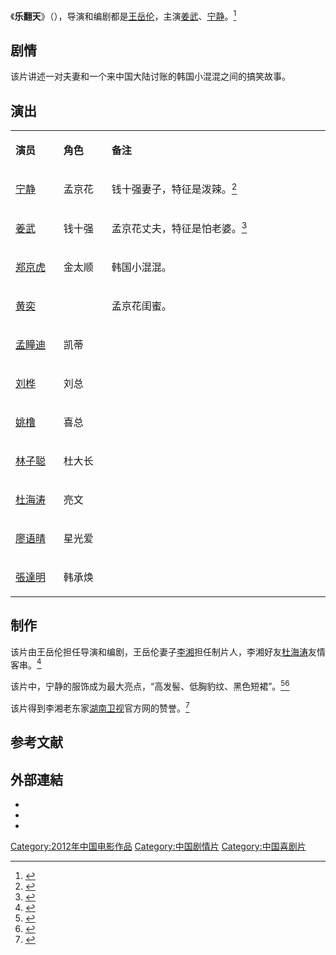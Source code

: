 {{电影信息框
| 片名     = 乐翻天
| 电影原名 = ''{{lang|en|Happy Hotel}}''
| 图像     = Happy Hotel poster.jpg
| 图像说明 = 海报
| 导演     = [[王岳伦|王岳伦]]
| 监制     = 
| 制片     = 宋光成、李湘
| 编剧     = 王岳伦
| 剧本     = 
| 原著     = 
| 主演     = 姜武<br>宁静
| 主题曲   = 
| 片头曲   = 
| 片尾曲   = 
| 配乐     = {{lang|en|DJ Hunter}}
| 摄影     = 陈莹
| 剪辑     = 
| 制片商   = 大安映画文化传媒有限公司
| 发行商   = 星光国际传媒集团<br>北京星光国际传媒有限公司<br>北京金鹰芒果映画国际文化传媒有限公司
| 上映日期 = {{Film date|2012|8|2|中国大陆}}
| 片长     = 90分钟
| 产地     = {{中國大陸電影產地}}
| 语言     = 普通话
| 预算     = 
| 票房     = 
| 前集     = 
| 续集     = 
}}
《'''乐翻天'''》（{{lang-en|''Happy Hotel''}}），导演和编剧都是[[王岳伦|王岳伦]]，主演[[姜武|姜武]]、[[宁静|宁静]]。<ref>{{cite web |url=http://ent.sina.com.cn/m/2012-06-29/23223672255.shtml |title=资料：电影《乐翻天》故事梗概 |date=2012-06-29 |accessdate=2014-03-16 |work=新浪 |archive-date=2020-10-04 |archive-url=https://web.archive.org/web/20201004065330/http://ent.sina.com.cn/m/2012-06-29/23223672255.shtml |dead-url=no }}</ref>

== 剧情 ==
该片讲述一对夫妻和一个来中国大陆讨账的韩国小混混之间的搞笑故事。

== 演出 ==
{|class="wikitable" width="35%"
|- style="background:cornflowerblue; color:white" align=center
|style="width:5%"|'''演员'''||style="width:5%"|'''角色'''||style="width:25%"|'''备注'''
|-
| [[宁静|宁静]] || 孟京花 || 钱十强妻子，特征是泼辣。<ref>{{cite web|url=http://ent.sina.com.cn/m/c/2012-08-03/20033702780.shtml|title=《乐翻天》宁静演绎虚张声势女强人(图)|date=2012-08-03|accessdate=2014-03-16|work=新浪|archive-date=2019-07-18|archive-url=https://web.archive.org/web/20190718191844/http://ent.sina.com.cn/m/c/2012-08-03/20033702780.shtml|dead-url=no}}</ref>
|-
| [[姜武|姜武]] || 钱十强|| 孟京花丈夫，特征是怕老婆。<ref>{{cite web |url=http://ent.sina.com.cn/m/c/2012-08-01/22013700645.shtml |title=《乐翻天》公映 宁静姜武演绎麻辣夫妻 |date=2012-08-01 |accessdate=2014-03-16 |work=新浪 |archive-date=2020-10-04 |archive-url=https://web.archive.org/web/20201004051618/http://ent.sina.com.cn/m/c/2012-08-01/22013700645.shtml |dead-url=no }}</ref>
|- 
| [[郑京虎|郑京虎]] || 金太顺 || 韩国小混混。
|-
| [[黄奕|黄奕]] ||  || 孟京花闺蜜。
|- 
| [[孟瞳迪|孟瞳迪]] || 凯蒂 ||   
|-
| [[刘桦|刘桦]] || 刘总 ||   
|-
| [[姚橹|姚橹]] || 喜总 ||   
|-
| [[林子聪|林子聪]] || 杜大长 ||   
|-
| [[杜海涛|杜海涛]] || 亮文 ||   
|-
| [[廖语晴|廖语晴]] || 星光爱 ||   
|-
| [[張達明_(演員)|張達明]] || 韩承焕 ||   
|}

==制作==
该片由王岳伦担任导演和编剧，王岳伦妻子[[李湘_(主持人)|李湘]]担任制片人，李湘好友[[杜海涛|杜海涛]]友情客串。<ref>{{cite web|url=http://ent.ifeng.com/movie/news/mainland/detail_2012_07/09/15878608_0.shtml|title=《乐翻天》8月2日上映 李湘：票房不超5千万卖火锅|date=2012-07-09|accessdate=2014-03-16|work=凤凰网|archive-date=2019-07-19|archive-url=https://web.archive.org/web/20190719043524/http://ent.ifeng.com/movie/news/mainland/detail_2012_07/09/15878608_0.shtml|dead-url=no}}</ref>

该片中，宁静的服饰成为最大亮点，“高发髻、低胸豹纹、黑色短裙”。<ref>{{cite web|url=http://news.xinhuanet.com/ent/2012-08/07/c_123544168.htm|title=宁静成“妖孽”女人 《乐翻天》上演制服诱惑(图)|date=2012-08-07|accessdate=2014-03-16|work=新华网|archive-date=2014-04-07|archive-url=https://web.archive.org/web/20140407212814/http://news.xinhuanet.com/ent/2012-08/07/c_123544168.htm|dead-url=no}}</ref><ref>{{cite web|url=http://ent.163.com/12/0807/09/88A0NKUG000300B1.html|title=宁静《乐翻天》成“妖孽”女人 上演制服诱惑|date=2012-08-07|accessdate=2014-03-16|work=网易|archive-date=2020-08-15|archive-url=https://web.archive.org/web/20200815024125/http://ent.163.com/12/0807/09/88A0NKUG000300B1.html|dead-url=no}}</ref>

该片得到李湘老东家[[湖南卫视|湖南卫视]]官方网的赞誉。<ref>{{cite web |url=http://www.hunantv.com/c/20120802/1541035296.html |title=平均两分钟一个笑点 《乐翻天》宁静大秀事业线 |date=2012-08-02 |accessdate=2014-03-16 |work=金鹰网 |archive-date=2015-09-24 |archive-url=https://web.archive.org/web/20150924032008/http://www.hunantv.com/c/20120802/1541035296.html |dead-url=no }}</ref>

==参考文献==
{{reflist}}

==外部連結==
*{{hkmdb title|15258}}
*{{Mtime|154174}}
*{{imdb title|2457170}}

{{DEFAULTSORT:Le乐翻天}}
[[Category:2012年中国电影作品|Category:2012年中国电影作品]]
[[Category:中国剧情片|Category:中国剧情片]]
[[Category:中国喜剧片|Category:中国喜剧片]]